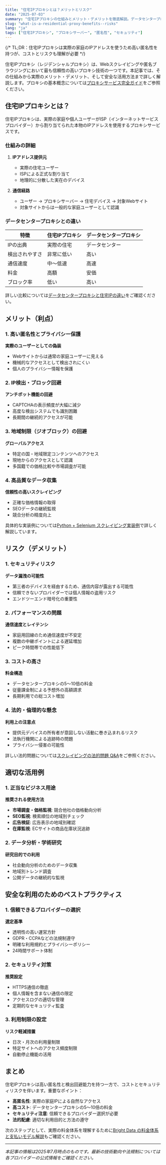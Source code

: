 ```yaml
---
title: "住宅IPプロキシとは？メリットとリスク"
date: "2025-07-03"
summary: "住宅IPプロキシの仕組みとメリット・デメリットを徹底解説。データセンタープロキシとの違いから実際の活用例、セキュリティリスクまで詳しく紹介します。"
slug: "what-is-a-residential-proxy-benefits--risks"
lang: "ja"
tags: ["住宅IPプロキシ", "プロキシサーバー", "匿名性", "セキュリティ"]
---
```


{/* TL;DR：住宅IPプロキシは実際の家庭のIPアドレスを使うため高い匿名性を持つが、コストとリスクも理解が必要 */}

住宅IPプロキシ（レジデンシャルプロキシ）は、Webスクレイピングや匿名ブラウジングにおいて最も信頼性の高いプロキシ技術の一つです。本記事では、その仕組みから実際のメリット・デメリット、そして安全な活用方法まで詳しく解説します。プロキシの基本概念については[プロキシサービス完全ガイド](/proxy-guide)をご参照ください。

## 住宅IPプロキシとは？

住宅IPプロキシは、実際の家庭や個人ユーザーがISP（インターネットサービスプロバイダー）から割り当てられた本物のIPアドレスを使用するプロキシサービスです。

### 仕組みの詳細

1. **IPアドレス提供元**
   - 実際の住宅ユーザー
   - ISPによる正式な割り当て
   - 地理的に分散した実在のデバイス

2. **通信経路**
   - ユーザー → プロキシサーバー → 住宅デバイス → 対象Webサイト
   - 対象サイトからは一般的な家庭ユーザーとして認識

### データセンタープロキシとの違い

| 特徴 | 住宅IPプロキシ | データセンタープロキシ |
|------|---------------|---------------------|
| IPの出典 | 実際の住宅 | データセンター |
| 検出されやすさ | 非常に低い | 高い |
| 通信速度 | 中〜低速 | 高速 |
| 料金 | 高額 | 安価 |
| ブロック率 | 低い | 高い |

詳しい比較については[データセンタープロキシと住宅IPの違い](/datacenter-vs-residential-proxies)をご確認ください。

## メリット（利点）

### 1. 高い匿名性とプライバシー保護

**実際のユーザーとしての偽装**
- Webサイトからは通常の家庭ユーザーに見える
- 機械的なアクセスとして検出されにくい
- 個人のプライバシー情報を保護

### 2. IP検出・ブロック回避

**アンチボット機能の回避**
- CAPTCHAの表示頻度が大幅に減少
- 高度な検出システムでも識別困難
- 長期間の継続的アクセスが可能

### 3. 地域制限（ジオブロック）の回避

**グローバルアクセス**
- 特定の国・地域限定コンテンツへのアクセス
- 現地からのアクセスとして認識
- 多国籍での価格比較や市場調査が可能

### 4. 高品質なデータ収集

**信頼性の高いスクレイピング**
- 正確な価格情報の取得
- SEOデータの継続監視
- 競合分析の精度向上

具体的な実装例については[Python + Selenium スクレイピング実装例](/python--selenium-web-scraping-tutorial)で詳しく解説しています。

## リスク（デメリット）

### 1. セキュリティリスク

**データ漏洩の可能性**
- 第三者のデバイスを経由するため、通信内容が露出する可能性
- 信頼できないプロバイダーでは個人情報の盗用リスク
- エンドツーエンド暗号化の重要性

### 2. パフォーマンスの問題

**通信速度とレイテンシ**
- 家庭用回線のため通信速度が不安定
- 複数の中継ポイントによる遅延増加
- ピーク時間帯での性能低下

### 3. コストの高さ

**料金構造**
- データセンタープロキシの5〜10倍の料金
- 従量課金制による予想外の高額請求
- 長期利用での総コスト増加

### 4. 法的・倫理的な懸念

**利用上の注意点**
- 提供元デバイスの所有者が意図しない活動に巻き込まれるリスク
- 法執行機関による追跡時の問題
- プライバシー侵害の可能性

詳しい法的問題については[スクレイピングの法的問題 Q&A](/legal-issues-in-web-scraping-qa)をご参照ください。

## 適切な活用例

### 1. 正当なビジネス用途

**推奨される使用方法**
- **市場調査・価格監視**: 競合他社の価格動向分析
- **SEO監視**: 検索順位の地域別チェック
- **広告検証**: 広告表示の地域別確認
- **在庫監視**: ECサイトの商品在庫状況追跡

### 2. データ分析・学術研究

**研究目的での利用**
- 社会動向分析のためのデータ収集
- 地域別トレンド調査
- 公開データの継続的な監視

## 安全な利用のためのベストプラクティス

### 1. 信頼できるプロバイダーの選択

**選定基準**
- 透明性の高い運営方針
- GDPR・CCPAなどの法規制遵守
- 明確な利用規約とプライバシーポリシー
- 24時間サポート体制

### 2. セキュリティ対策

**推奨設定**
- HTTPS通信の徹底
- 個人情報を含まない通信の限定
- アクセスログの適切な管理
- 定期的なセキュリティ監査

### 3. 利用制限の設定

**リスク軽減措置**
- 日次・月次の利用量制限
- 特定サイトへのアクセス頻度制限
- 自動停止機能の活用

## まとめ

住宅IPプロキシは高い匿名性と検出回避能力を持つ一方で、コストとセキュリティリスクを伴います。重要なポイント：

- **高匿名性**: 実際の家庭IPによる自然なアクセス
- **高コスト**: データセンタープロキシの5〜10倍の料金
- **セキュリティ注意**: 信頼できるプロバイダー選択が必要
- **法的配慮**: 適切な利用目的と方法の遵守

次のステップとして、実際の料金体系を理解するために[Bright Data の料金体系と支払いモデル解説](/bright-data-pricing-explained)もご確認ください。

---

*本記事の情報は2025年7月時点のものです。最新の技術動向や法規制については各プロバイダーの公式情報をご確認ください。*